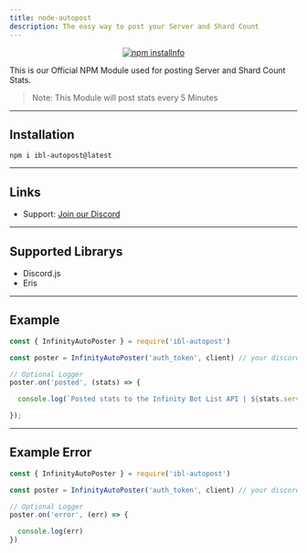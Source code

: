 ```yaml
---
title: node-autopost
description: The easy way to post your Server and Shard Count
---
```



<div align="center">
  <p>
    <a href="https://nodei.co/npm/ibl-autopost/"><img src="https://nodei.co/npm/ibl-autopost.png?downloads=true&stars=true" alt="npm installnfo" /></a>
  </p>
</div>

This is our Official NPM Module used for posting Server and Shard Count Stats.

> Note: This Module will post stats every 5 Minutes

--- 

## Installation
`npm i ibl-autopost@latest`

---

## Links

- Support: [Join our Discord](https://botlist.site/discord)

---


## Supported Librarys
- Discord.js
- Eris

---

## Example
```js
const { InfinityAutoPoster } = require('ibl-autopost')

const poster = InfinityAutoPoster('auth_token', client) // your discord.js or eris client

// Optional Logger
poster.on('posted', (stats) => {

  console.log(`Posted stats to the Infinity Bot List API | ${stats.servers} servers`)

});
```

---

## Example Error
```js
const { InfinityAutoPoster } = require('ibl-autopost')

const poster = InfinityAutoPoster('auth_token', client) // your discord.js or eris client

// Optional Logger
poster.on('error', (err) => {

  console.log(err)
})
```


